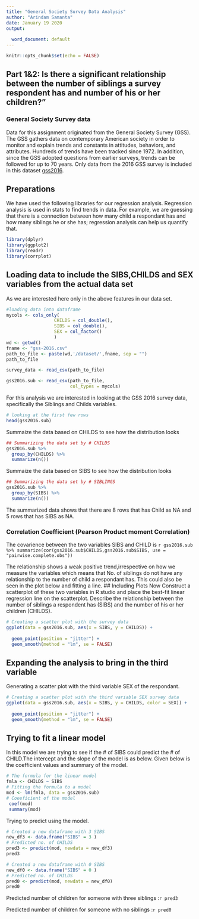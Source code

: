 ```yaml
---
title: "General Society Survey Data Analysis"
author: "Arindam Samanta"
date: January 19 2020
output:
  
  word_document: default
---
```


```r
knitr::opts_chunk$set(echo = FALSE)
```
## Part 1&2: Is there a significant relationship between the number of siblings a survey respondent has and number of his or her children?”

### General Society Survey data 

Data for this assignment originated from the General Society Survey (GSS). The GSS gathers data on contemporary American society in order to monitor and explain trends and constants in attitudes, behaviors, and attributes. Hundreds of trends have been tracked since 1972. In addition, since the GSS adopted questions from earlier surveys, trends can be followed for up to 70 years. Only data from the 2016 GSS survey is included in this dataset [gss2016](http://content.bellevue.edu/cst/dsc/520/id/resources/gss-2016.csv).

## Preparations 
We have used the following libraries for our regression analysis. Regression analysis is used in stats to find trends in data. For example, we are guessing  that there is a connection between how many child a respondant has and how many siblings he or she has; regression analysis can help us quantify that.
```r
library(dplyr)
library(ggplot2)
library(readr)
library(corrplot)
```
## Loading data to include the SIBS,CHILDS and SEX variables from the actual data set
As we are interested here only in the above features in our data set.
```r
#loading data into dataframe
mycols <- cols_only(
                  CHILDS = col_double(),
                  SIBS = col_double(),
                  SEX = col_factor()
                  )
wd <- getwd()
fname <- "gss-2016.csv"
path_to_file <- paste(wd,'/dataset/',fname, sep = "")
path_to_file

survey_data <- read_csv(path_to_file)

gss2016.sub <- read_csv(path_to_file, 
                        col_types = mycols)
```
For this analysis we are interested in looking at the GSS 2016 survey data, specifically the Siblings and Childs variables. 

```r
# looking at the first few rows
head(gss2016.sub)
```

Summaize the data based on CHILDS to see how the distribution looks

```r
## Summarizing the data set by # CHILDS
gss2016.sub %>%
  group_by(CHILDS) %>%
  summarize(n())

```
Summaize the data based on SIBS to see how the distribution looks

```r
## Summarizing the data set by # SIBLINGS
gss2016.sub %>%
  group_by(SIBS) %>%
  summarize(n())

```
The summarized data shows that there are 8 rows that has Child as NA and 5 rows that has SIBS as NA.

### Correlation Coefficient (Pearson Product moment Correlation)
The covarience between the two variables SIBS and CHILD is `r gss2016.sub %>% summarize(cor(gss2016.sub$CHILDS,gss2016.sub$SIBS, use = "pairwise.complete.obs")) `

The relationship shows a weak positive trend,irrespective on how we measure the variables which means that No. of siblings do not have any relationship to the number of child a respondant has. This could also be seen in the plot below and fitting a line.
## Including Plots
Now Construct a scatterplot of these two variables in R studio and place the best-fit linear regression line on the scatterplot. Describe the relationship between the number of siblings a respondent has (SIBS) and the number of his or her children (CHILDS).

```r
# Creating a scatter plot with the survey data
ggplot(data = gss2016.sub, aes(x = SIBS, y = CHILDS)) +
  
  geom_point(position = "jitter") +
  geom_smooth(method = "lm", se = FALSE)
```

## Expanding the analysis to bring in the third variable

Generating a scatter plot with the third variable SEX of the respondant.

```r
# Creating a scatter plot with the third variable SEX survey data
ggplot(data = gss2016.sub, aes(x = SIBS, y = CHILDS, color = SEX)) +
  
  geom_point(position = "jitter") +
  geom_smooth(method = "lm", se = FALSE)
```

## Trying to fit a linear model
In this model we are trying to see if the # of SIBS could predict the # of CHILD.The intercept and the slope of the model is as below. Given below is the coefficient values and summary of the model.

```r
# The formula for the linear model
fmla <- CHILDS ~ SIBS
# Fitting the formula to a model
mod <- lm(fmla, data = gss2016.sub)
# Coeeficient of the model
 coef(mod)
 summary(mod)
```

Trying to predict using the model. 

```r
# Created a new dataframe with 3 SIBS
new_df3 <- data.frame("SIBS" = 3 )
# Predicted no. of CHILDS
pred3 <- predict(mod, newdata = new_df3)
pred3

# Created a new dataframe with 0 SIBS
new_df0 <- data.frame("SIBS" = 0 )
# Predicted no. of CHILDS
pred0 <- predict(mod, newdata = new_df0)
pred0

```
Predicted number of children for someone with three siblings :`r pred3`

Predicted number of children for someone with no siblings :`r pred0`